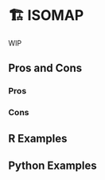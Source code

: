# 🏗️ ISOMAP {#sec-too-many-isomap}

WIP

## Pros and Cons

### Pros

### Cons

## R Examples

## Python Examples
